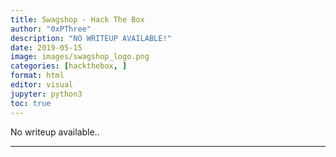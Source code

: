 ```yaml
---
title: Swagshop - Hack The Box
author: "0xPThree"
description: "NO WRITEUP AVAILABLE!"
date: 2019-05-15
image: images/swagshop_logo.png
categories: [hackthebox, ]
format: html
editor: visual
jupyter: python3
toc: true
---
```




No writeup available..

----------------
